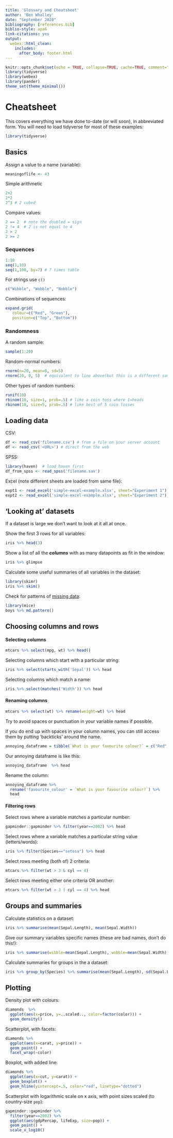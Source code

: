 ```yaml
---
title: 'Glossary and Cheatsheet'
author: 'Ben Whalley'
date: "September 2020"
bibliography: [references.bib]
biblio-style: apa6
link-citations: yes
output: 
  webex::html_clean:
    includes:
      after_body: footer.html
---
```



```r
knitr::opts_chunk$set(echo = TRUE, collapse=TRUE, cache=TRUE, comment=">", message=FALSE)
library(tidyverse)
library(webex)
library(pander)
theme_set(theme_minimal())
```


<!--

## Glossary


### Aesthetics and `aes` in ggplot

Aesthetics means how things look. In ggplot the `aes` command creates a mapping between variables in
a dataset and the visual features (aesthetics) of the plot

 -->

# Cheatsheet {#cheatsheet}

This covers everything we have done to-date (or will soon), in abbreviated form. You will need to
load tidyverse for most of these examples:

```r
library(tidyverse)
```

## Basics

Assign a value to a name (variable):

```r
meaningoflife <- 43
```

Simple arithmetic

```r
2+2
2*2
2^3 # 2 cubed
```

Compare values:

```r
2 == 2  # note the doubled = sign
2 != 4  # 2 is not equal to 4
2 > 2
2 >= 2
```

### Sequences

```r
1:10
seq(1,10)
seq(1,100, by=7) # 7 times table
```

For strings use `c()`

```r
c("Wibble", "Wobble", "Nobble")
```

Combinations of sequences:

```r
expand.grid(
   colour=c("Red", "Green"),
   position=c("Top", "Bottom"))
```

### Randomness

A random sample:

```r
sample(1:20)
```

Random-normal numbers:

```r
rnorm(n=20, mean=0, sd=5)
rnorm(20, 0, 5)  # equivalent to line above(but this is a different sample!)
```

Other types of random numbers:

```r
runif(10)
rbinom(10, size=1, prob=.5) # like a coin toss where 1=heads
rbinom(10, size=5, prob=.5) # like best of 5 coin tosses
```

## Loading data

CSV:

```r
df <- read_csv('filename.csv') # from a file on your server account
df <- read_csv('<URL>') # direct from the web
```

SPSS:

```r
library(haven)  # load haven first
df_from_spss <- read_spss('filename.sav')
```

Excel (note different sheets are loaded from same file):

```r
expt1 <- read_excel('simple-excel-example.xlsx', sheet="Experiment 1")
expt2 <- read_excel('simple-excel-example.xlsx', sheet="Experiment 2")
```

## 'Looking at' datasets

If a dataset is large we don't want to look at it all at once.

Show the first 3 rows for all variables:

```r
iris %>% head(3)
```

Show a list of all the **_columns_** with as many datapoints as fit in the window:

```r
iris %>% glimpse
```

Calculate some useful summaries of all variables in the dataset:

```r
library(skimr)
iris %>% skim()
```

Check for patterns of [missing data](#missing-data):

```r
library(mice)
boys %>% md.pattern()
```



## Choosing columns and rows {#dplyr-cheat}

#### Selecting columns

```r
mtcars %>% select(mpg, wt) %>% head()
```

Selecting columns which start with a particular string:

```r
iris %>% select(starts_with('Sepal')) %>% head
```

Selecting columns which match a name:

```r
iris %>% select(matches('Width')) %>% head
```

#### Renaming columns

```r
mtcars %>% select(wt) %>% rename(weight=wt) %>% head
```

:::{.tip}

Try to avoid spaces or punctuation in your variable names if possible.

:::

If you do end up with spaces in your column names, you can still access them by putting 'backticks'
around the name.

```r
annoying_dataframe = tibble(`What is your favourite colour?` = c("Red", "Blue", "Green" ))
```

Our annoying dataframe is like this:

```r
annoying_dataframe  %>% head
```

Rename the column:

```r
annoying_dataframe %>%
  rename('favourite_colour' = `What is your favourite colour?`) %>%
  head
```

#### Filtering rows

Select rows where a variable matches a particular number:

```r
gapminder::gapminder %>% filter(year==2002) %>% head
```

Select rows where a variable matches a particular string value (letters/words):

```r
iris %>% filter(Species=="setosa") %>% head
```

Select rows meeting (both of) 2 criteria:

```r
mtcars %>% filter(wt > 3 & cyl == 4)
```

Select rows meeting either one criteria OR another:

```r
mtcars %>% filter(wt > 3 | cyl == 4) %>% head
```

## Groups and summaries {#cheat-group-summary}

Calculate statistics on a dataset:

```r
iris %>% summarise(mean(Sepal.Length), mean(Sepal.Width))
```

Give our summary variables specific names (these are bad names, don't do this!):

```r
iris %>% summarise(wibble=mean(Sepal.Length), wobble=mean(Sepal.Width))
```

Calculate summaries for groups in the a dataset:

```r
iris %>% group_by(Species) %>% summarise(mean(Sepal.Length), sd(Sepal.Length))
```

## Plotting


Density plot with colours:

```r
diamonds  %>%
  ggplot(aes(x=price, y=..scaled.., color=factor(color))) +
  geom_density()
```

Scatterplot, with facets:

```r
diamonds %>%
  ggplot(aes(x=carat, y=price)) +
  geom_point() +
  facet_wrap(~color)
```

Boxplot, with added line:

```r
diamonds %>%
  ggplot(aes(x=cut, y=carat)) +
  geom_boxplot() +
  geom_hline(yintercept=.5, color="red", linetype="dotted")
```

Scatterplot with logarithmic scale on x axis, with point sizes scaled (to country-size `pop`):

```r
gapminder::gapminder %>%
  filter(year==2002) %>%
  ggplot(aes(gdpPercap, lifeExp, size=pop)) +
  geom_point() +
  scale_x_log10()
```
